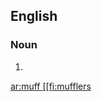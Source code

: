==English==

===Noun===
{{head|en|noun plural form}}

# {{plural of|muffler|lang=en}}

[[ar:muff
[[fi:mufflers]]